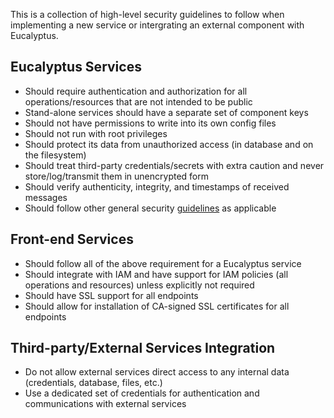 This is a collection of high-level security guidelines to follow when implementing a new service or intergrating an external component with Eucalyptus.

== Eucalyptus Services ==
* Should require authentication and authorization for all operations/resources that are not intended to be public
* Stand-alone services should have a separate set of component keys
* Should not have permissions to write into its own config files
* Should not run with root privileges
* Should protect its data from unauthorized access (in database and on the filesystem)
* Should treat third-party credentials/secrets with extra caution and never store/log/transmit them in unencrypted form 
* Should verify authenticity, integrity, and timestamps of received messages
* Should follow other general security [[security.wiki|guidelines]] as applicable

== Front-end Services ==
* Should follow all of the above requirement for a Eucalyptus service
* Should integrate with IAM and have support for IAM policies (all operations and resources) unless explicitly not required
* Should have SSL support for all endpoints
* Should allow for installation of CA-signed SSL certificates for all endpoints

== Third-party/External Services Integration ==
* Do not allow external services direct access to any internal data (credentials, database, files, etc.)
* Use a dedicated set of credentials for authentication and communications with external services
